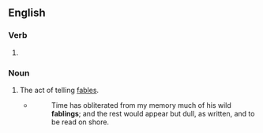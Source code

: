 ==English==

===Verb===
{{head|en|present participle}}

# {{present participle of|fable|lang=en|nocat=1}}

===Noun===
{{en-noun}}

# The act of telling [[fable]]s.
#* {{w|Charles Lamb}}
#*: Time has obliterated from my memory much of his wild '''fablings'''; and the rest would appear but dull, as written, and to be read on shore.